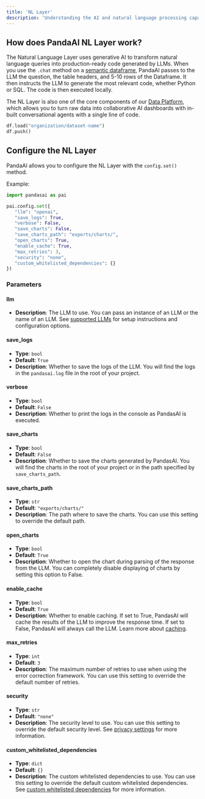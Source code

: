 ```yaml
---
title: 'NL Layer'
description: 'Understanding the AI and natural language processing capabilities of PandaAI'
---
```


## How does PandaAI NL Layer work?

The Natural Language Layer uses generative AI to transform natural language queries into production-ready code generated by LLMs.
When you use the `.chat` method on a [semantic dataframe](/v3/dataframes), PandaAI passes to the LLM the question, the table headers, and 5-10 rows of the Dataframe.
It then instructs the LLM to generate the most relevant code, whether Python or SQL. The code is then executed locally.

The NL Layer is also one of the core components of our [Data Platform](/v3/ai-dashboards), which allows you to turn raw data into collaborative AI dashboards with in-built conversational agents with a single line of code.
```python
df.load("organization/dataset-name")
df.push()
```

## Configure the NL Layer

PandaAI allows you to configure the NL Layer with the `config.set()` method.

Example:

```python
import pandasai as pai

pai.config.set({
   "llm": "openai",
   "save_logs": True,
   "verbose": False,
   "save_charts": False,
   "save_charts_path": "exports/charts/",
   "open_charts": True,
   "enable_cache": True,
   "max_retries": 3,
   "security": "none",
   "custom_whitelisted_dependencies": {}
})
```

### Parameters

#### llm
- **Description**: The LLM to use. You can pass an instance of an LLM or the name of an LLM. See [supported LLMs](/v3/large-language-models) for setup instructions and configuration options.

#### save_logs
- **Type**: `bool`
- **Default**: `True`
- **Description**: Whether to save the logs of the LLM. You will find the logs in the `pandasai.log` file in the root of your project.

#### verbose
- **Type**: `bool`
- **Default**: `False`
- **Description**: Whether to print the logs in the console as PandasAI is executed.

#### save_charts
- **Type**: `bool`
- **Default**: `False`
- **Description**: Whether to save the charts generated by PandasAI. You will find the charts in the root of your project or in the path specified by `save_charts_path`.

#### save_charts_path
- **Type**: `str`
- **Default**: `"exports/charts/"`
- **Description**: The path where to save the charts. You can use this setting to override the default path.

#### open_charts
- **Type**: `bool`
- **Default**: `True`
- **Description**: Whether to open the chart during parsing of the response from the LLM. You can completely disable displaying of charts by setting this option to False.

#### enable_cache
- **Type**: `bool`
- **Default**: `True`
- **Description**: Whether to enable caching. If set to True, PandasAI will cache the results of the LLM to improve the response time. If set to False, PandasAI will always call the LLM. Learn more about [caching](/v3/chat-and-cache#cache).

#### max_retries
- **Type**: `int`
- **Default**: `3`
- **Description**: The maximum number of retries to use when using the error correction framework. You can use this setting to override the default number of retries.

#### security
- **Type**: `str`
- **Default**: `"none"`
- **Description**: The security level to use. You can use this setting to override the default security level. See [privacy settings](/v3/privacy-and-security) for more information.

#### custom_whitelisted_dependencies
- **Type**: `dict`
- **Default**: `{}`
- **Description**: The custom whitelisted dependencies to use. You can use this setting to override the default custom whitelisted dependencies. See [custom whitelisted dependencies](/v3/privacy-and-security#custom-whitelisted-dependencies) for more information.
